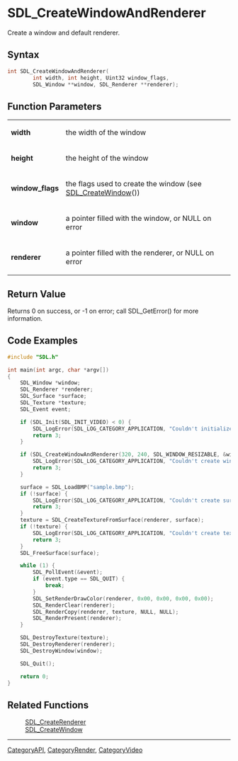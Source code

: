 = SDL_CreateWindowAndRenderer =

Create a window and default renderer.

== Syntax ==

<syntaxhighlight lang='c'>
int SDL_CreateWindowAndRenderer(
        int width, int height, Uint32 window_flags,
        SDL_Window **window, SDL_Renderer **renderer);
</syntaxhighlight>

== Function Parameters ==

{|
|'''width'''
|the width of the window
|-
|'''height'''
|the height of the window
|-
|'''window_flags'''
|the flags used to create the window (see [[SDL_CreateWindow]]())
|-
|'''window'''
|a pointer filled with the window, or NULL on error
|-
|'''renderer'''
|a pointer filled with the renderer, or NULL on error
|}

== Return Value ==

Returns 0 on success, or -1 on error; call SDL_GetError() for more
information.

== Code Examples ==

<syntaxhighlight lang='c++'>
#include "SDL.h"

int main(int argc, char *argv[])
{
    SDL_Window *window;
    SDL_Renderer *renderer;
    SDL_Surface *surface;
    SDL_Texture *texture;
    SDL_Event event;

    if (SDL_Init(SDL_INIT_VIDEO) < 0) {
        SDL_LogError(SDL_LOG_CATEGORY_APPLICATION, "Couldn't initialize SDL: %s", SDL_GetError());
        return 3;
    }

    if (SDL_CreateWindowAndRenderer(320, 240, SDL_WINDOW_RESIZABLE, &window, &renderer)) {
        SDL_LogError(SDL_LOG_CATEGORY_APPLICATION, "Couldn't create window and renderer: %s", SDL_GetError());
        return 3;
    }

    surface = SDL_LoadBMP("sample.bmp");
    if (!surface) {
        SDL_LogError(SDL_LOG_CATEGORY_APPLICATION, "Couldn't create surface from image: %s", SDL_GetError());
        return 3;
    }
    texture = SDL_CreateTextureFromSurface(renderer, surface);
    if (!texture) {
        SDL_LogError(SDL_LOG_CATEGORY_APPLICATION, "Couldn't create texture from surface: %s", SDL_GetError());
        return 3;
    }
    SDL_FreeSurface(surface);

    while (1) {
        SDL_PollEvent(&event);
        if (event.type == SDL_QUIT) {
            break;
        }
        SDL_SetRenderDrawColor(renderer, 0x00, 0x00, 0x00, 0x00);
        SDL_RenderClear(renderer);
        SDL_RenderCopy(renderer, texture, NULL, NULL);
        SDL_RenderPresent(renderer);
    }

    SDL_DestroyTexture(texture);
    SDL_DestroyRenderer(renderer);
    SDL_DestroyWindow(window);

    SDL_Quit();

    return 0;
}
</syntaxhighlight>

== Related Functions ==

:[[SDL_CreateRenderer]]
:[[SDL_CreateWindow]]

----
[[CategoryAPI]], [[CategoryRender]], [[CategoryVideo]]


